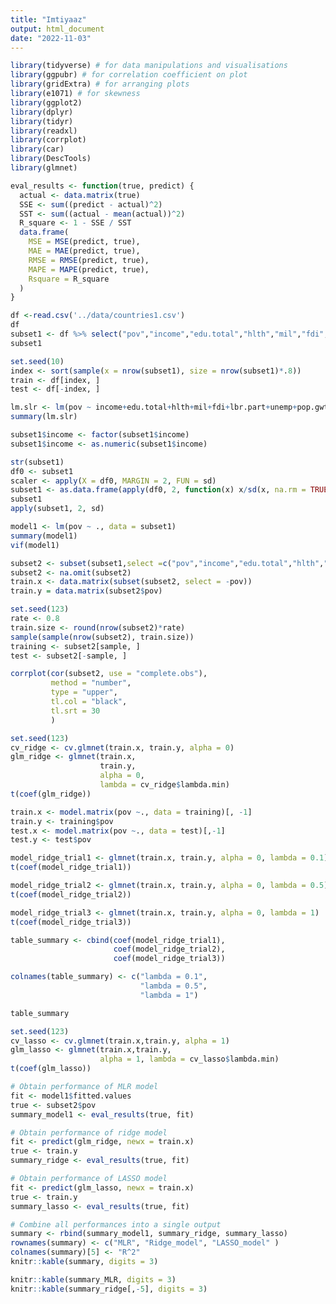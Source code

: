 ```yaml
---
title: "Imtiyaaz"
output: html_document
date: "2022-11-03"
---
```

```r
library(tidyverse) # for data manipulations and visualisations
library(ggpubr) # for correlation coefficient on plot
library(gridExtra) # for arranging plots 
library(e1071) # for skewness
library(ggplot2)
library(dplyr)
library(tidyr)
library(readxl)
library(corrplot)
library(car)
library(DescTools)
library(glmnet)
```

```r
eval_results <- function(true, predict) {
  actual <- data.matrix(true)
  SSE <- sum((predict - actual)^2)
  SST <- sum((actual - mean(actual))^2)
  R_square <- 1 - SSE / SST
  data.frame(
    MSE = MSE(predict, true),
    MAE = MAE(predict, true),
    RMSE = RMSE(predict, true),
    MAPE = MAPE(predict, true),
    Rsquare = R_square
  )
}
```



```r
df <-read.csv('../data/countries1.csv')
df
subset1 <- df %>% select("pov","income","edu.total","hlth","mil","fdi","lbr.part","unemp","pop.gwth.total","pop.gwth.rural","gdp.dflt","gcf","trade","gdp.pc","lfdi","lgdp.dflt","lgdp.pc")
subset1
```



```r
set.seed(10)
index <- sort(sample(x = nrow(subset1), size = nrow(subset1)*.8))
train <- df[index, ]
test <- df[-index, ]
```







```r
lm.slr <- lm(pov ~ income+edu.total+hlth+mil+fdi+lbr.part+unemp+pop.gwth.total+pop.gwth.rural+gdp.dflt+gcf+trade+gdp.pc+lfdi+lgdp.dflt+lgdp.pc,data = train)
summary(lm.slr)

```
```r
subset1$income <- factor(subset1$income)
subset1$income <- as.numeric(subset1$income)


```


```r
str(subset1)
df0 <- subset1
scaler <- apply(X = df0, MARGIN = 2, FUN = sd)
subset1 <- as.data.frame(apply(df0, 2, function(x) x/sd(x, na.rm = TRUE)))
subset1
apply(subset1, 2, sd)

```
```r
model1 <- lm(pov ~ ., data = subset1)
summary(model1)
vif(model1)

```
```r
subset2 <- subset(subset1,select =c("pov","income","edu.total","hlth","mil","fdi","lbr.part","unemp","pop.gwth.total","pop.gwth.rural","gdp.dflt","gcf","trade","gdp.pc","lfdi","lgdp.dflt","lgdp.pc"))
subset2 <- na.omit(subset2)
train.x <- data.matrix(subset(subset2, select = -pov))
train.y = data.matrix(subset2$pov)
```



```r
set.seed(123)
rate <- 0.8
train.size <- round(nrow(subset2)*rate)
sample(sample(nrow(subset2), train.size))
training <- subset2[sample, ]
test <- subset2[-sample, ]

```


```r
corrplot(cor(subset2, use = "complete.obs"), 
         method = "number",
         type = "upper",
         tl.col = "black", 
         tl.srt = 30
         )
```

```r
set.seed(123)
cv_ridge <- cv.glmnet(train.x, train.y, alpha = 0)
glm_ridge <- glmnet(train.x,
                    train.y,
                    alpha = 0,
                    lambda = cv_ridge$lambda.min)
t(coef(glm_ridge))

```


```r
train.x <- model.matrix(pov ~., data = training)[, -1]
train.y <- training$pov
test.x <- model.matrix(pov ~., data = test)[,-1]
test.y <- test$pov
```

```r
model_ridge_trial1 <- glmnet(train.x, train.y, alpha = 0, lambda = 0.1)
t(coef(model_ridge_trial1))
```

```r
model_ridge_trial2 <- glmnet(train.x, train.y, alpha = 0, lambda = 0.5)
t(coef(model_ridge_trial2))
```

```r
model_ridge_trial3 <- glmnet(train.x, train.y, alpha = 0, lambda = 1)
t(coef(model_ridge_trial3))
```


```r
table_summary <- cbind(coef(model_ridge_trial1),
                       coef(model_ridge_trial2),
                       coef(model_ridge_trial3))

colnames(table_summary) <- c("lambda = 0.1",
                             "lambda = 0.5",
                             "lambda = 1")

table_summary
```


```r
set.seed(123)
cv_lasso <- cv.glmnet(train.x,train.y, alpha = 1)
glm_lasso <- glmnet(train.x,train.y, 
                    alpha = 1, lambda = cv_lasso$lambda.min)
t(coef(glm_lasso))
```

```r
# Obtain performance of MLR model
fit <- model1$fitted.values
true <- subset2$pov
summary_model1 <- eval_results(true, fit)

# Obtain performance of ridge model
fit <- predict(glm_ridge, newx = train.x)
true <- train.y
summary_ridge <- eval_results(true, fit)

# Obtain performance of LASSO model
fit <- predict(glm_lasso, newx = train.x)
true <- train.y
summary_lasso <- eval_results(true, fit)

# Combine all performances into a single output
summary <- rbind(summary_model1, summary_ridge, summary_lasso)
rownames(summary) <- c("MLR", "Ridge_model", "LASSO_model" )
colnames(summary)[5] <- "R^2"
knitr::kable(summary, digits = 3)


```

```r
knitr::kable(summary_MLR, digits = 3)
knitr::kable(summary_ridge[,-5], digits = 3)
```
